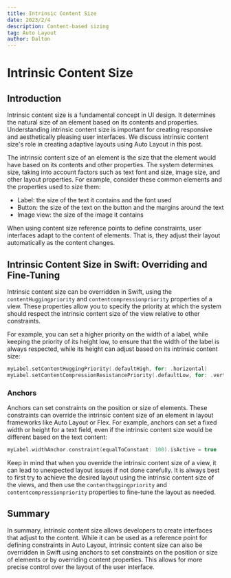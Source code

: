 ```yaml
---
title: Intrinsic Content Size
date: 2023/2/4
description: Content-based sizing
tag: Auto Layout
author: Dalton
---
```


# Intrinsic Content Size

## Introduction

Intrinsic content size is a fundamental concept in UI design. It determines the natural size of an element based on its contents and properties. Understanding intrinsic content size is important for creating responsive and aesthetically pleasing user interfaces. We discuss intrinsic content size's role in creating adaptive layouts using Auto Layout in this post.

The intrinsic content size of an element is the size that the element would have based on its contents and other properties. The system determines size, taking into account factors such as text font and size, image size, and other layout properties. For example, consider these common elements and the properties used to size them:

- Label: the size of the text it contains and the font used
- Button: the size of the text on the button and the margins around the text
- Image view: the size of the image it contains

When using content size reference points to define constraints, user interfaces adapt to the content of elements. That is, they adjust their layout automatically as the content changes.

## Intrinsic Content Size in Swift: Overriding and Fine-Tuning

Intrinsic content size can be overridden in Swift, using the `contentHuggingpriority` and `contentcompressionpriority` properties of a view. These properties allow you to specify the priority at which the system should respect the intrinsic content size of the view relative to other constraints.

For example, you can set a higher priority on the width of a label, while keeping the priority of its height low, to ensure that the width of the label is always respected, while its height can adjust based on its intrinsic content size:

```swift
myLabel.setContentHuggingPriority(.defaultHigh, for: .horizontal)
myLabel.setContentCompressionResistancePriority(.defaultLow, for: .vertical)
```

### Anchors

Anchors can set constraints on the position or size of elements. These constraints can override the intrinsic content size of an element in layout frameworks like Auto Layout or Flex. For example, anchors can set a fixed width or height for a text field, even if the intrinsic content size would be different based on the text content:

```swift
myLabel.widthAnchor.constraint(equalToConstant: 100).isActive = true
```

Keep in mind that when you override the intrinsic content size of a view, it can lead to unexpected layout issues if not done carefully. It is always best to first try to achieve the desired layout using the intrinsic content size of the views, and then use the `contenthuggingpriority` and `contentcompressionpriority` properties to fine-tune the layout as needed.

## Summary

In summary, intrinsic content size allows developers to create interfaces that adjust to the content. While it can be used as a reference point for defining constraints in Auto Layout, intrinsic content size can also be overridden in Swift using anchors to set constraints on the position or size of elements or by overriding content properties. This allows for more precise control over the layout of the user interface.